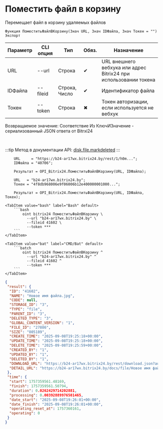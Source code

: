 ﻿---
sidebar_position: 6
description: Поместить файл в корзину и другие функции для работы с Bitrix24 в Открытом пакете интеграций - бесплатной open-source библиотеке интеграций для 1С:Предприятие 8, OneScript и CLI
keywords: [1C, 1С, 1С:Предприятие, 1С:Предприятие 8.3, API, Интеграция, Сервисы, Обмен, OneScript, CLI, Bitrix24]
---


# Поместить файл в корзину
 Перемещает файл в корзину удаляемых файлов



`Функция ПоместитьФайлВКорзину(Знач URL, Знач IDФайла, Знач Токен = "") Экспорт`

  | Параметр | CLI опция | Тип | Обяз. | Назначение |
  |-|-|-|-|-|
  | URL | --url | Строка | &#x2714; | URL внешнего вебхука или адрес Bitrix24 при использовании токена |
  | IDФайла | --fileid | Строка, Число | &#x2714; | Идентификатор файла |
  | Токен | --token | Строка | &#x2716; | Токен авторизации, если используется не вебхук |

  
  Возвращаемое значение:   Соответствие Из КлючИЗначение - сериализованный JSON ответа от Bitrxi24

<br/>

:::tip
Метод в документации API: [disk.file.markdeleted](https://dev.1c-bitrix.ru/rest_help/disk/file/disk_file_markdeleted.php)
:::
<br/>



```bsl title="Пример использования для 1С:Предприятие/OneScript"
    URL     = "https://b24-ar17wx.bitrix24.by/rest/1/h0m...";
    IDФайла = "40706";

    Результат = OPI_Bitrix24.ПоместитьФайлВКорзину(URL, IDФайла);

    URL   = "b24-ar17wx.bitrix24.by";
    Токен = "4f8db968006e9f06006b12e400000001000...";

    Результат = OPI_Bitrix24.ПоместитьФайлВКорзину(URL, IDФайла, Токен);
```
    

 <Tabs>
  
    <TabItem value="bash" label="Bash" default>
        ```bash
            oint bitrix24 ПоместитьФайлВКорзину \
              --url "b24-ar17wx.bitrix24.by" \
              --fileid 41602 \
              --token ***
        ```
    </TabItem>
  
    <TabItem value="bat" label="CMD/Bat" default>
        ```batch
            oint bitrix24 ПоместитьФайлВКорзину ^
              --url "b24-ar17wx.bitrix24.by" ^
              --fileid 41602 ^
              --token ***
        ```
    </TabItem>
</Tabs>


```json title="Результат"
{
 "result": {
  "ID": "41602",
  "NAME": "Новое имя файла.jpg",
  "CODE": null,
  "STORAGE_ID": "3",
  "TYPE": "file",
  "PARENT_ID": "3",
  "DELETED_TYPE": "3",
  "GLOBAL_CONTENT_VERSION": "1",
  "FILE_ID": "27886",
  "SIZE": "805189",
  "CREATE_TIME": "2025-09-08T19:25:18+00:00",
  "UPDATE_TIME": "2025-09-08T19:25:18+00:00",
  "DELETE_TIME": "2025-09-08T19:25:59+00:00",
  "CREATED_BY": "1",
  "UPDATED_BY": "1",
  "DELETED_BY": "1",
  "DOWNLOAD_URL": "https://b24-ar17wx.bitrix24.by/rest/download.json?auth=893abf68006e9f06006b12e40000000100000722e88f4dfc639041b67e67701599c6a2&token=disk%7CaWQ9NDE2MDImXz1HZnpUTjB1cTRlc1kwSXo4SVNMT1Ixdzk0NURoTzdiMA%3D%3D%7CImRvd25sb2FkfGRpc2t8YVdROU5ERTJNREltWHoxSFpucFVUakIxY1RSbGMxa3dTWG80U1ZOTVQxSXhkemswTlVSb1R6ZGlNQT09fDg5M2FiZjY4MDA2ZTlmMDYwMDZiMTJlNDAwMDAwMDAxMDAwMDA3MjJlODhmNGRmYzYzOTA0MWI2N2U2NzcwMTU5OWM2YTIi.Gu2%2FfABfmk9MbzGcVILmIm3cAhscSMQfyhS2S6J3GLI%3D",
  "DETAIL_URL": "https://b24-ar17wx.bitrix24.by/docs/file/Новое имя файла.jpgi17573595592034i"
 },
 "time": {
  "start": 1757359561.48169,
  "finish": 1757359561.50794,
  "duration": 0.0262429714202881,
  "processing": 0.00392889976501465,
  "date_start": "2025-09-08T19:26:01+00:00",
  "date_finish": "2025-09-08T19:26:01+00:00",
  "operating_reset_at": 1757360161,
  "operating": 0
 }
}
```
